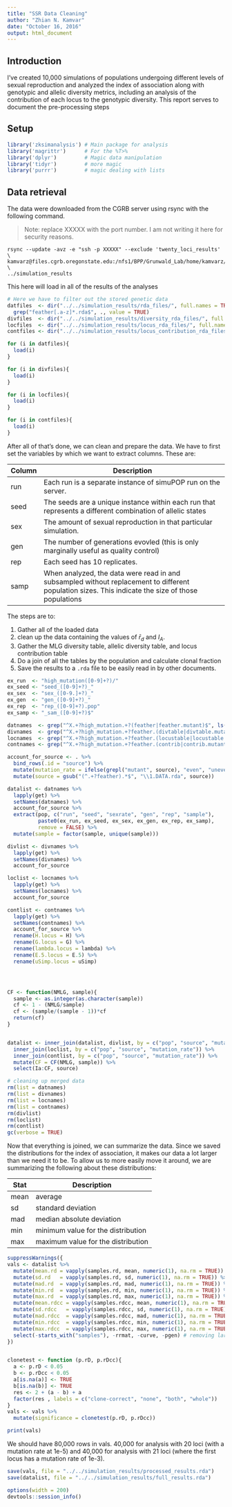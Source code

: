 ```yaml
---
title: "SSR Data Cleaning"
author: "Zhian N. Kamvar"
date: "October 16, 2016"
output: html_document
---
```


## Introduction

I've created 10,000 simulations of populations undergoing different levels of 
sexual reproduction and analyzed the index of association along with genotypic 
and allelic diversity metrics, including an analysis of the contribution of each
locus to the genotypic diversity. This report serves to document the
pre-processing steps

## Setup

```r
library('zksimanalysis') # Main package for analysis
library('magrittr')      # For the %T>%
library('dplyr')         # Magic data manipulation
library('tidyr')         # more magic
library('purrr')         # magic dealing with lists
```

## Data retrieval

The data were downloaded from the CGRB server using rsync with the following
command.

> Note: replace XXXXX with the port number. I am not writing it here for
security reasons.

```
rsync --update -avz -e "ssh -p XXXXX" --exclude 'twenty_loci_results' \ 
kamvarz@files.cgrb.oregonstate.edu:/nfs1/BPP/Grunwald_Lab/home/kamvarz/simulation_analysis/results \ 
../simulation_results
```


This here will load in all of the results of the analyses

```r
# Here we have to filter out the stored genetic data
datfiles  <- dir("../../simulation_results/rda_files/", full.names = TRUE) %>% 
  grep("feather[.a-z]*.rda$", ., value = TRUE)
divfiles  <- dir("../../simulation_results/diversity_rda_files/", full.names = TRUE)
locfiles  <- dir("../../simulation_results/locus_rda_files/", full.names = TRUE)
contfiles <- dir("../../simulation_results/locus_contribution_rda_files/", full.names = TRUE)

for (i in datfiles){
  load(i)
}

for (i in divfiles){
  load(i)
}

for (i in locfiles){
  load(i)
}

for (i in contfiles){
  load(i)
}
```


After all of that's done, we can clean and prepare the data. We have to first
set the variables by which we want to extract columns. These are:

| Column | Description |
| ------ | ------------------------------------------------------------------- |
|    run | Each run is a separate instance of simuPOP run on the server. |
|   seed | The seeds are a unique instance within each run that represents a different combination of allelic states |
|   sex  | The amount of sexual reproduction in that particular simulation. |
|   gen  | The number of generations evovled (this is only marginally useful as quality control) |
|   rep  | Each seed has 10 replicates. |
|   samp | When analyzed, the data were read in and subsampled without replacement to different population sizes. This indicate the size of those populations |


The steps are to:

1. Gather all of the loaded data
2. clean up the data containing the values of $\bar{r}_d$ and $I_A$.
3. Gather the MLG diversity table, allelic diversity table, and locus contribution table
4. Do a join of all the tables by the population and calculate clonal fraction
5. Save the results to a `.rda` file to be easily read in by other documents.

```r
ex_run  <- "high_mutation([0-9]+?)/"
ex_seed <- "seed_([0-9]+?)_"
ex_sex  <- "sex_([0-9.]+?)_"
ex_gen  <- "gen_([0-9]+?)_"
ex_rep  <- "rep_([0-9]+?).pop"
ex_samp <- "_sam_([0-9]+?)$"

datnames  <- grep("^X.+?high_mutation.+?(feather|feather.mutant)$", ls(), value = TRUE)
divnames  <- grep("^X.+?high_mutation.+?feather.(divtable|divtable.mutant).rda$", ls(), value = TRUE)
locnames  <- grep("^X.+?high_mutation.+?feather.(locustable|locustable.mutant).rda$", ls(), value = TRUE)
contnames <- grep("^X.+?high_mutation.+?feather.(contrib|contrib.mutant).rda$", ls(), value = TRUE)

account_for_source <- . %>%
  bind_rows(.id = "source") %>%
  mutate(mutation_rate = ifelse(grepl("mutant", source), "even", "uneven")) %>%
  mutate(source = gsub("(^.+?feather).*$", "\\1.DATA.rda", source))

datalist <- datnames %>%
  lapply(get) %>%
  setNames(datnames) %>% 
  account_for_source %>%
  extract(pop, c("run", "seed", "sexrate", "gen", "rep", "sample"),
          paste0(ex_run, ex_seed, ex_sex, ex_gen, ex_rep, ex_samp),
          remove = FALSE) %>%
  mutate(sample = factor(sample, unique(sample)))

divlist <- divnames %>%
  lapply(get) %>%
  setNames(divnames) %>%
  account_for_source

loclist <- locnames %>%
  lapply(get) %>%
  setNames(locnames) %>%
  account_for_source

contlist <- contnames %>%
  lapply(get) %>%
  setNames(contnames) %>%
  account_for_source %>%
  rename(H.locus = H) %>%
  rename(G.locus = G) %>%
  rename(lambda.locus = lambda) %>%
  rename(E.5.locus = E.5) %>%
  rename(uSimp.locus = uSimp)




CF <- function(NMLG, sample){
  sample <- as.integer(as.character(sample))
  cf <- 1 - (NMLG/sample)
  cf <- (sample/(sample - 1))*cf
  return(cf)
}


datalist <- inner_join(datalist, divlist, by = c("pop", "source", "mutation_rate")) %>%
  inner_join(loclist, by = c("pop", "source", "mutation_rate")) %>%
  inner_join(contlist, by = c("pop", "source", "mutation_rate")) %>%
  mutate(CF = CF(NMLG, sample)) %>%
  select(Ia:CF, source)

# cleaning up merged data
rm(list = datnames)
rm(list = divnames)
rm(list = locnames)
rm(list = contnames)
rm(divlist)
rm(loclist)
rm(contlist)
gc(verbose = TRUE)
```

Now that everything is joined, we can summarize the data. Since we saved the
distributions for the index of association, it makes our data a lot larger than
we need it to be. To allow us to more easily move it around, we are summarizing
the following about these distributions:

| Stat | Description |
|------|------------------------------------|
| mean | average |
| sd   | standard deviation |
| mad  | median absolute deviation |
| min  | minimum value for the distribution |
| max  | maximum value for the distribution |


```r

suppressWarnings({
vals <- datalist %>%
  mutate(mean.rd = vapply(samples.rd, mean, numeric(1), na.rm = TRUE)) %>%
  mutate(sd.rd   = vapply(samples.rd, sd, numeric(1), na.rm = TRUE)) %>%
  mutate(mad.rd  = vapply(samples.rd, mad, numeric(1), na.rm = TRUE)) %>%
  mutate(min.rd  = vapply(samples.rd, min, numeric(1), na.rm = TRUE)) %>%
  mutate(max.rd  = vapply(samples.rd, max, numeric(1), na.rm = TRUE)) %>%
  mutate(mean.rdcc = vapply(samples.rdcc, mean, numeric(1), na.rm = TRUE)) %>%
  mutate(sd.rdcc   = vapply(samples.rdcc, sd, numeric(1), na.rm = TRUE)) %>%
  mutate(mad.rdcc  = vapply(samples.rdcc, mad, numeric(1), na.rm = TRUE)) %>%
  mutate(min.rdcc  = vapply(samples.rdcc, min, numeric(1), na.rm = TRUE)) %>%
  mutate(max.rdcc  = vapply(samples.rdcc, max, numeric(1), na.rm = TRUE)) %>%
  select(-starts_with("samples"), -rrmat, -curve, -pgen) # removing large data
})


clonetest <- function (p.rD, p.rDcc){
  a <- p.rD < 0.05
  b <- p.rDcc < 0.05
  a[is.na(a)] <- TRUE
  b[is.na(b)] <- TRUE
  res <- 2 + (a - b) + a
  factor(res , labels = c("clone-correct", "none", "both", "whole"))
}
vals <- vals %>% 
  mutate(significance = clonetest(p.rD, p.rDcc))

print(vals)
```

We should have 80,000 rows in vals. 40,000 for analysis with 20 loci (with a
mutation rate at 1e-5) and 40,000 for analysis with 21 loci (where the first
locus has a mutation rate of 1e-3).

```r
save(vals, file = "../../simulation_results/processed_results.rda")
save(datalist, file = "../../simulation_results/full_results.rda")
```


```r
options(width = 200)
devtools::session_info()
```

